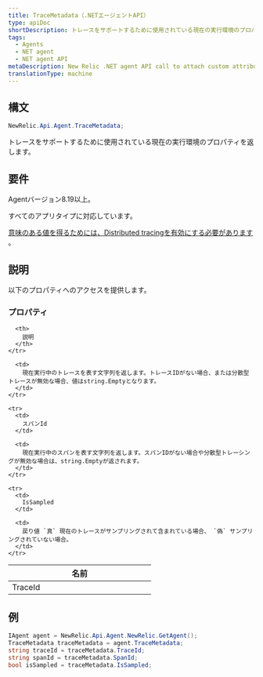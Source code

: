 ```yaml
---
title: TraceMetadata（.NETエージェントAPI）
type: apiDoc
shortDescription: トレースをサポートするために使用されている現在の実行環境のプロパティを返します。
tags:
  - Agents
  - NET agent
  - NET agent API
metaDescription: New Relic .NET agent API call to attach custom attributes to your transaction data.
translationType: machine
---
```


## 構文

```cs
NewRelic.Api.Agent.TraceMetadata;
```

トレースをサポートするために使用されている現在の実行環境のプロパティを返します。

## 要件

Agentバージョン8.19以上。

すべてのアプリタイプに対応しています。

[意味のある値を得るためには、Distributed tracingを有効にする必要があります](/docs/agents/net-agent/configuration/net-agent-configuration#distributed_tracing) 。

## 説明

以下のプロパティへのアクセスを提供します。

### プロパティ

<table>
  <thead>
    <tr>
      <th width="25%">
        名前
      </th>

      <th>
        説明
      </th>
    </tr>
  </thead>

  <tbody>
    <tr>
      <td>
        TraceId
      </td>

      <td>
        現在実行中のトレースを表す文字列を返します。トレースIDがない場合、または分散型トレースが無効な場合、値はstring.Emptyとなります。
      </td>
    </tr>

    <tr>
      <td>
        スパンId
      </td>

      <td>
        現在実行中のスパンを表す文字列を返します。スパンIDがない場合や分散型トレーシングが無効な場合は、string.Emptyが返されます。
      </td>
    </tr>

    <tr>
      <td>
        IsSampled
      </td>

      <td>
        戻り値 `真` 現在のトレースがサンプリングされて含まれている場合、 `偽` サンプリングされていない場合。
      </td>
    </tr>
  </tbody>
</table>

## 例

```cs
IAgent agent = NewRelic.Api.Agent.NewRelic.GetAgent();
TraceMetadata traceMetadata = agent.TraceMetadata;
string traceId = traceMetadata.TraceId;
string spanId = traceMetadata.SpanId;
bool isSampled = traceMetadata.IsSampled;
```
